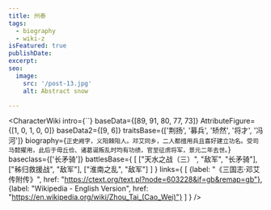 ```yaml
---
title: 州泰
tags:
  - biography
  - wiki-z
isFeatured: true
publishDate:
excerpt:
seo:
  image:
    src: '/post-13.jpg'
    alt: Abstract snow

---
```



<CharacterWiki
  intro={``}
  baseData={[89, 91, 80, 77, 73]}
  AttributeFigure={[1, 0, 1, 0, 0]}
  baseData2={[9, 6]}
  traitsBase={['荆扬', '募兵', '矫然', '将才', '冯河']}
  biography={`正史阙字，义阳棘阳人。邓艾同乡，二人都擅用兵且喜好建立功名。受司马懿擢用，此后于毋丘俭、诸葛诞叛乱时均有功绩，官至征虏将军，景元二年去世。`}
  baseclass={['长矛骑']}
  battlesBase={
    [
      ["天水之战（三）", "敌军", "长矛骑"],
      ["秭归救援战", "敌军"],
      ["淮南之乱", "敌军"]
    ]
  }
  links={
    [
      {label: "《三国志·邓艾传附传》", href: "https://ctext.org/text.pl?node=603228&if=gb&remap=gb"},
      {label: "Wikipedia - English Version", href: "https://en.wikipedia.org/wiki/Zhou_Tai_(Cao_Wei)"}
    ]
  }
/>
